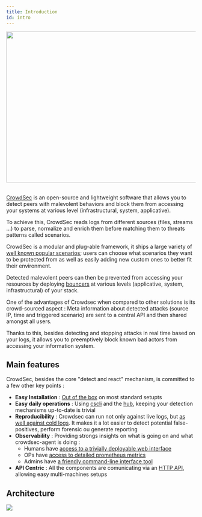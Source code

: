 ```yaml
---
title: Introduction
id: intro
---
```




<div style={{display: 'flex'}}>
    <div style={{textAlign: 'center', flex: '1'}}>
    <img width="700" height="400" src={useBaseUrl('/img/crowdsec_ecosystem.png')} />
    </div>
</div>
&nbsp;
&nbsp;

[CrowdSec](https://github.com/crowdsecurity/crowdsec) is an open-source and lightweight software that allows you to detect peers with malevolent behaviors and block them from accessing your systems at various level (infrastructural, system, applicative).

To achieve this, CrowdSec reads logs from different sources (files, streams ...) to parse, normalize and enrich them before matching them to threats patterns called scenarios. 

CrowdSec is a modular and plug-able framework, it ships a large variety of [well known popular scenarios](https://hub.crowdsec.net/browse/#configurations); users can choose what scenarios they want to be protected from as well as easily adding new custom ones to better fit their environment.

Detected malevolent peers can then be prevented from accessing your resources by deploying [bouncers](https://hub.crowdsec.net/browse/#bouncers) at various levels (applicative, system, infrastructural) of your stack.

One of the advantages of Crowdsec when compared to other solutions is its crowd-sourced aspect : Meta information about detected attacks (source IP, time and triggered scenario) are sent to a central API and then shared amongst all users.

Thanks to this, besides detecting and stopping attacks in real time based on your logs, it allows you to preemptively block known bad actors from accessing your information system.

## Main features

CrowdSec, besides the core "detect and react" mechanism,  is committed to a few other key points :

 - **Easy Installation** : [Out of the box](/docs/v1.0/getting_started/install_crowdsec) on most standard setupts
 - **Easy daily operations** : Using [cscli](/docs/v1.0/cscli/cscli) and the [hub](http://hub.crowdsec.net), keeping your detection mechanisms up-to-date is trivial
 - **Reproducibility** : Crowdsec can run not only against live logs, but [as well against cold logs](/docs/v1.0/user_guides/replay_mode). It makes it a lot easier to detect potential false-positives, perform forensic ou generate reporting
 - **Observability** : Providing strongs insights on what is going on and what crowdsec-agent is doing :
    - Humans have [access to a trivially deployable web interface](/docs/v1.0/observability/dashboard)
    - OPs have [access to detailed prometheus metrics](/docs/v1.0/observability/prometheus)
    - Admins have [a friendly command-line interface tool](/docs/v1.0/observability/cscli)
  - **API Centric** : All the components are comunicating via an [HTTP API](/docs/v1.0/local_api/intro), allowing easy multi-machines setups


## Architecture


<div style={{display: 'flex'}}>
    <div style={{textAlign: 'center', flex: '1'}}>
    <img src={useBaseUrl('/img/crowdsec_architecture.png')}></img>
    </div>
</div>

